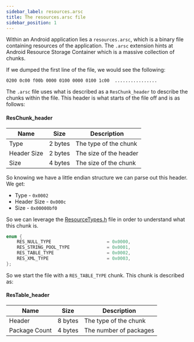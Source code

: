 ```yaml
---
sidebar_label: resources.arsc
title: The resources.arsc file
sidebar_position: 1
---
```


Within an Android application lies a `resources.arsc`, which is a binary file containing resources of the application.
The `.arsc` extension hints at Android Resource Storage Container which is a massive collection of chunks.

If we dumped the first line of the file, we would see the following:

```
0200 0c00 f00b 0000 0100 0000 0100 1c00  ................
```

The `.arsc` file uses what is described as a `ResChunk_header` to describe the chunks within the file. This header is
what starts of the file off and is as follows:

#### ResChunk_header

| Name        | Size    | Description            |
|-------------|---------|------------------------|
| Type        | 2 bytes | The type of the chunk  |
| Header Size | 2 bytes | The size of the header |
| Size        | 4 bytes | The size of the chunk  |

So knowing we have a little endian structure we can parse out this header. We get:

 * Type - `0x0002`
 * Header Size - `0x000c`
 * Size - `0x00000bf0`

So we can leverage the [ResourceTypes.h](https://github.com/iBotPeaches/platform_frameworks_base/blob/master/libs/androidfw/include/androidfw/ResourceTypes.h)
file in order to understand what this chunk is.

```cpp
enum {
    RES_NULL_TYPE                     = 0x0000,
    RES_STRING_POOL_TYPE              = 0x0001,
    RES_TABLE_TYPE                    = 0x0002,
    RES_XML_TYPE                      = 0x0003,
};
```

So we start the file with a `RES_TABLE_TYPE` chunk. This chunk is described as:

#### ResTable_header
| Name          | Size    | Description            |
|---------------|---------|------------------------|
| Header        | 8 bytes | The type of the chunk  |
| Package Count | 4 bytes | The number of packages |

